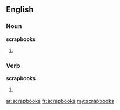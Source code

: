 ==English==

===Noun===
'''scrapbooks'''

# {{plural of|[[scrapbook]]}}

===Verb===
'''scrapbooks'''

# {{third-person singular of|[[scrapbook]]}}

[[ar:scrapbooks]]
[[fr:scrapbooks]]
[[my:scrapbooks]]